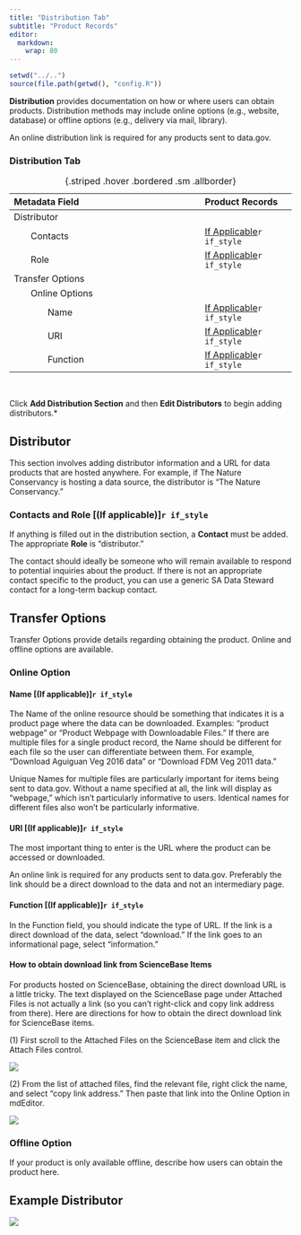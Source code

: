 ```yaml
---
title: "Distribution Tab"
subtitle: "Product Records"
editor: 
  markdown: 
    wrap: 80
---
```


```r
setwd("../..")
source(file.path(getwd(), "config.R"))
```

**Distribution** provides documentation on how or where users can obtain
products. Distribution methods may include online options (e.g., website,
database) or offline options (e.g., delivery via mail, library).

::: {.callout-hint}
An online distribution link is required for any products
sent to data.gov. 
:::

### Distribution Tab
| Metadata Field              | Product Records   |
|:----------------------------|:-------------|
| Distributor                 |  |
|        Contacts             |[If Applicable](#contacts-and-role-if-applicable)`r if_style`    |
|        Role                 |[If Applicable](#contacts-and-role-if-applicable)`r if_style`    |
| Transfer Options            |  |
|        Online Options       |  |
|               Name          | [If Applicable](#name-if-applicable)`r if_style`    |
|               URI           | [If Applicable](#uri-if-applicable)`r if_style`    |
|               Function      | [If Applicable](#function-if-applicable)`r if_style`    |
: {.striped .hover .bordered .sm .allborder}   

<br/>

Click **Add Distribution Section** and then **Edit Distributors** to begin
adding distributors.*

## Distributor

This section involves adding distributor information and a URL for data products
that are hosted anywhere. For example, if The Nature Conservancy is hosting a
data source, the distributor is "The Nature Conservancy."

### Contacts and Role [(If applicable)]`r if_style`

If anything is filled out in the distribution section, a **Contact** must be 
added. The appropriate **Role** is "distributor."

The contact should ideally be someone who will remain available to respond to
potential inquiries about the product. If there is not an appropriate contact
specific to the product, you can use a generic SA Data Steward contact for a
long-term backup contact.

## Transfer Options

Transfer Options provide details regarding obtaining the product. Online and
offline options are available.

### Online Option

#### Name [(If applicable)]`r if_style`

The Name of the online resource should be something that indicates it is a
product page where the data can be downloaded. Examples: "product webpage" or
"Product Webpage with Downloadable Files." If there are multiple files for a
single product record, the Name should be different for each file so the user
can differentiate between them. For example, "Download Aguiguan Veg 2016 data"
or "Download FDM Veg 2011 data."

::: {.callout-note}
Unique Names for multiple files are particularly
important for items being sent to data.gov. Without a name specified at all, the
link will display as "webpage," which isn't particularly informative to users.
Identical names for different files also won't be particularly informative. 
:::

#### URI [(If applicable)]`r if_style`

The most important thing to enter is the URL where the product can be accessed
or downloaded.

::: {.callout-note}
An online link is required for any products sent to
data.gov. Preferably the link should be a direct download to the data and not an
intermediary page. 
:::

#### Function [(If applicable)]`r if_style`

In the Function field, you should indicate the type of URL. If the link is a
direct download of the data, select “download.” If the link goes to an
informational page, select “information.”

#### How to obtain download link from ScienceBase Items

For products hosted on ScienceBase, obtaining the direct download URL is a
little tricky. The text displayed on the ScienceBase page under Attached Files
is not actually a link (so you can't right-click and copy link address from
there). Here are directions for how to obtain the direct download link for
ScienceBase items.

\(1\) First scroll to the Attached Files on the ScienceBase item and click the
Attach Files control.

![](../../assets/distribution_sb_attached_files.png)

\(2\) From the list of attached files, find the relevant file, right click the
name, and select "copy link address." Then paste that link into the Online
Option in mdEditor.

![](../../assets/distribution_sb_copy_link.png)

### Offline Option

If your product is only available offline, describe how users can obtain the
product here.

## Example Distributor

![](../../assets/distribution_example.png)
